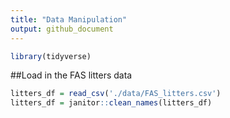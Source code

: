 ```yaml
---
title: "Data Manipulation"
output: github_document
---
```


```r
library(tidyverse)

```

##Load in the FAS litters data

```r
litters_df = read_csv('./data/FAS_litters.csv')
litters_df = janitor::clean_names(litters_df)
```

